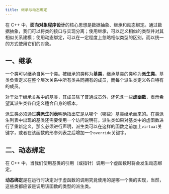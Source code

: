 ```yaml
---
title: 继承与动态绑定
---
```


在 C++ 中，**面向对象程序设计**的核心思想是数据抽象、继承和动态绑定。通过数据抽象，我们可以将类的接口与实现分离；使用继承，可以定义相似的类型并对其相似关系建模；使用动态绑定，可以在一定程度上忽略相似类型的区别，而以统一的方式使用它们的对象。

## 一、继承

一个类可以继承自另一个类。被继承的类称为**基类**，继承基类的类称为**派生类**。基类负责定义在整个层次关系中所有类共同拥有的成员，而每个派生类定义各自特有的成员。

对于处于继承关系中的基类，其成员除了普通成员外，还包含一些**虚函数**，表示希望其派生类各自定义适合自身的版本。

派生类必须通过**类派生列表**明确指出它是从哪个（哪些）基类继承而来的。在类派生列表中出现的基类还需要使用一个访问说明符。派生类如果对基类中的虚函数进行了重新定义，那么必须进行声明，派生类可以在这样的函数之前加上`virtual`关键字，或者在该函数的形参列表之后增加一个`override`关键字。



## 二、动态绑定

在 C++ 中，当我们使用基类的引用（或指针）调用一个虚函数时将会发生动态绑定。

**动态绑定**是在运行时决定对于虚函数的调用究竟使用的是哪一个类的实现，当然，这些类都应该是调用该函数的类型的派生类。